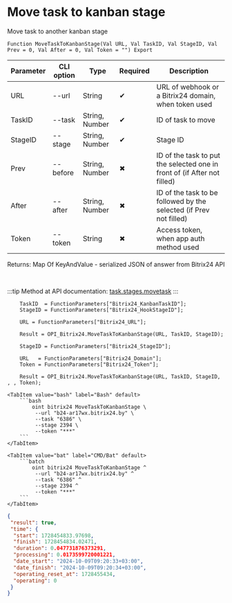 ﻿---
sidebar_position: 5
description: Move task to kanban stage and other functions to work with Bitrix24 in the Open Integration Package, a free open-source integration library for 1C:Enterprise 8, OneScript and CLI
keywords: [1C, 1С, 1С:Enterprise, 1С:Enterprise 8.3, API, Integration, Services, Exchange, OneScript, CLI, Bitrix24]
---


# Move task to kanban stage
 Move task to another kanban stage



`Function MoveTaskToKanbanStage(Val URL, Val TaskID, Val StageID, Val Prev = 0, Val After = 0, Val Token = "") Export`

  | Parameter | CLI option | Type | Required | Description |
  |-|-|-|-|-|
  | URL | --url | String | &#x2714; | URL of webhook or a Bitrix24 domain, when token used |
  | TaskID | --task | String, Number | &#x2714; | ID of task to move |
  | StageID | --stage | String, Number | &#x2714; | Stage ID |
  | Prev | --before | String, Number | &#x2716; | ID of the task to put the selected one in front of (if After not filled) |
  | After | --after | String, Number | &#x2716; | ID of the task to be followed by the selected (if Prev not filled) |
  | Token | --token | String | &#x2716; | Access token, when app auth method used |

  
  Returns:  Map Of KeyAndValue - serialized JSON of answer from Bitrix24 API

<br/>

:::tip
Method at API documentation: [task.stages.movetask](https://dev.1c-bitrix.ru/rest_help/tasks/task/kanban/task_stages_movetask.php)
:::
<br/>



```bsl title="1C:Enterprise/OneScript code example"
    TaskID  = FunctionParameters["Bitrix24_KanbanTaskID"];
    StageID = FunctionParameters["Bitrix24_HookStageID"];

    URL = FunctionParameters["Bitrix24_URL"];

    Result = OPI_Bitrix24.MoveTaskToKanbanStage(URL, TaskID, StageID);

    StageID = FunctionParameters["Bitrix24_StageID"];

    URL   = FunctionParameters["Bitrix24_Domain"];
    Token = FunctionParameters["Bitrix24_Token"];

    Result = OPI_Bitrix24.MoveTaskToKanbanStage(URL, TaskID, StageID, , , Token);
```
 

 <Tabs>
  
    <TabItem value="bash" label="Bash" default>
        ```bash
            oint bitrix24 MoveTaskToKanbanStage \
             --url "b24-ar17wx.bitrix24.by" \
             --task "6386" \
             --stage 2394 \
             --token "***"
        ```
    </TabItem>
  
    <TabItem value="bat" label="CMD/Bat" default>
        ```batch
            oint bitrix24 MoveTaskToKanbanStage ^
             --url "b24-ar17wx.bitrix24.by" ^
             --task "6386" ^
             --stage 2394 ^
             --token "***"
        ```
    </TabItem>
</Tabs>


```json title="Result"
{
 "result": true,
 "time": {
  "start": 1728454833.97698,
  "finish": 1728454834.02471,
  "duration": 0.047731876373291,
  "processing": 0.0173599720001221,
  "date_start": "2024-10-09T09:20:33+03:00",
  "date_finish": "2024-10-09T09:20:34+03:00",
  "operating_reset_at": 1728455434,
  "operating": 0
 }
}
```
